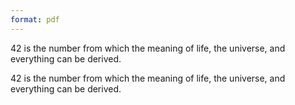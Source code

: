 ```yaml
---
format: pdf
---
```


\pagenumbering{gobble}

42 is the number from which the meaning of life, the universe, and everything can be derived.

\newpage

42 is the number from which the meaning of life, the universe, and everything can be derived.
